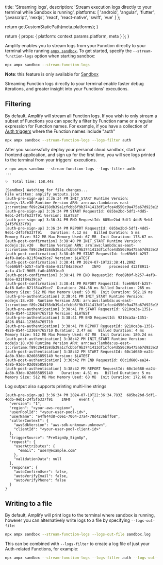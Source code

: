 
  title: 'Streaming logs',
  description:
    'Stream execution logs directly to your terminal while Sandbox is running',
  platforms: [
    'android',
    'angular',
    'flutter',
    'javascript',
    'nextjs',
    'react',
    'react-native',
    'swift',
    'vue'
  ]
};

  return getCustomStaticPath(meta.platforms);
}

  return {
    props: {
      platform: context.params.platform,
      meta
    }
  };
}

Amplify enables you to stream logs from your Function directly to your terminal while running [`ampx sandbox`](/[platform]/reference/cli-commands/#npx-ampx-sandbox). To get started, specify the `--stream-function-logs` option when starting sandbox:

```bash title="Terminal" showLineNumbers={false}
npx ampx sandbox --stream-function-logs
```

<Callout info>

**Note**: this feature is only available for [Sandbox](/[platform]/deploy-and-host/sandbox-environments/)

</Callout>

Streaming Function logs directly to your terminal enable faster debug iterations, and greater insight into your Functions' executions.

## Filtering

By default, Amplify will stream all Function logs. If you wish to only stream a subset of Functions you can specify a filter by Function name or a regular expression for Function names. For example, if you have a collection of [Auth triggers](/[platform]/build-a-backend/auth/customize-auth-lifecycle/triggers/) where the Function names include "auth"

```bash title="Terminal" showLineNumbers={false}
npx ampx sandbox --stream-function-logs --logs-filter auth
```

After you successfully deploy your personal cloud sandbox, start your frontend application, and sign up for the first time, you will see logs printed to the terminal from your triggers' executions.

```console title="Terminal"
> npx ampx sandbox --stream-function-logs --logs-filter auth
...

✨  Total time: 158.44s

[Sandbox] Watching for file changes...
File written: amplify_outputs.json
[auth-pre-sign-up] 3:36:34 PM INIT_START Runtime Version: nodejs:18.v30	Runtime Version ARN: arn:aws:lambda:us-east-1::runtime:f89c264158db39a1cfcbb5f9b3741413df1cfce4d550c9a475a67d923e19e2f4
[auth-pre-sign-up] 3:36:34 PM START RequestId: 685be2bd-5df1-4dd5-9eb1-24f5f6337f91 Version: $LATEST
[auth-pre-sign-up] 3:36:34 PM END RequestId: 685be2bd-5df1-4dd5-9eb1-24f5f6337f91
[auth-pre-sign-up] 3:36:34 PM REPORT RequestId: 685be2bd-5df1-4dd5-9eb1-24f5f6337f91	Duration: 4.12 ms	Billed Duration: 5 ms	Memory Size: 512 MB	Max Memory Used: 67 MB	Init Duration: 173.67 ms
[auth-post-confirmation] 3:38:40 PM INIT_START Runtime Version: nodejs:18.v30	Runtime Version ARN: arn:aws:lambda:us-east-1::runtime:f89c264158db39a1cfcbb5f9b3741413df1cfce4d550c9a475a67d923e19e2f4
[auth-post-confirmation] 3:38:40 PM START RequestId: fce69b9f-b257-4af8-8a6e-821f84a39ce7 Version: $LATEST
[auth-post-confirmation] 3:38:41 PM 2024-07-19T22:38:41.209Z	fce69b9f-b257-4af8-8a6e-821f84a39ce7	INFO	processed 412f8911-acfa-41c7-9605-fa0c40891ea9
[auth-post-confirmation] 3:38:41 PM END RequestId: fce69b9f-b257-4af8-8a6e-821f84a39ce7
[auth-post-confirmation] 3:38:41 PM REPORT RequestId: fce69b9f-b257-4af8-8a6e-821f84a39ce7	Duration: 264.38 ms	Billed Duration: 265 ms	Memory Size: 512 MB	Max Memory Used: 93 MB	Init Duration: 562.19 ms
[auth-pre-authentication] 3:38:41 PM INIT_START Runtime Version: nodejs:18.v30	Runtime Version ARN: arn:aws:lambda:us-east-1::runtime:f89c264158db39a1cfcbb5f9b3741413df1cfce4d550c9a475a67d923e19e2f4
[auth-pre-authentication] 3:38:41 PM START RequestId: 9210ca3a-1351-4826-8544-123684765710 Version: $LATEST
[auth-pre-authentication] 3:38:41 PM END RequestId: 9210ca3a-1351-4826-8544-123684765710
[auth-pre-authentication] 3:38:41 PM REPORT RequestId: 9210ca3a-1351-4826-8544-123684765710	Duration: 3.47 ms	Billed Duration: 4 ms	Memory Size: 512 MB	Max Memory Used: 67 MB	Init Duration: 180.24 ms
[auth-post-authentication] 3:38:42 PM INIT_START Runtime Version: nodejs:18.v30	Runtime Version ARN: arn:aws:lambda:us-east-1::runtime:f89c264158db39a1cfcbb5f9b3741413df1cfce4d550c9a475a67d923e19e2f4
[auth-post-authentication] 3:38:42 PM START RequestId: 60c1d680-ea24-4a8b-93de-02d085859140 Version: $LATEST
[auth-post-authentication] 3:38:42 PM END RequestId: 60c1d680-ea24-4a8b-93de-02d085859140
[auth-post-authentication] 3:38:42 PM REPORT RequestId: 60c1d680-ea24-4a8b-93de-02d085859140	Duration: 4.61 ms	Billed Duration: 5 ms	Memory Size: 512 MB	Max Memory Used: 68 MB	Init Duration: 172.66 ms
```

Log output also supports printing multi-line strings

```console title="Terminal"
[auth-pre-sign-up] 3:36:34 PM 2024-07-19T22:36:34.783Z	685be2bd-5df1-4dd5-9eb1-24f5f6337f91	INFO	event {
  "version": "1",
  "region": "<your-aws-region>",
  "userPoolId": "<your-user-pool-id>",
  "userName": "e4f844d8-c0e1-7064-37a4-78d4236bff68",
  "callerContext": {
    "awsSdkVersion": "aws-sdk-unknown-unknown",
    "clientId": "<your-user-pool-client-id>"
  },
  "triggerSource": "PreSignUp_SignUp",
  "request": {
    "userAttributes": {
      "email": "user@example.com"
    },
    "validationData": null
  },
  "response": {
    "autoConfirmUser": false,
    "autoVerifyEmail": false,
    "autoVerifyPhone": false
  }
}
```

## Writing to a file

By default, Amplify will print logs to the terminal where sandbox is running, however you can alternatively write logs to a file by specifying `--logs-out-file`:

```bash title="Terminal" showLineNumbers={false}
npx ampx sandbox --stream-function-logs --logs-out-file sandbox.log
```

This can be combined with `--logs-filter` to create a log file of just your Auth-related Functions, for example:

```bash title="Terminal" showLineNumbers={false}
npx ampx sandbox --stream-function-logs --logs-filter auth --logs-out-file sandbox-auth.log
```
